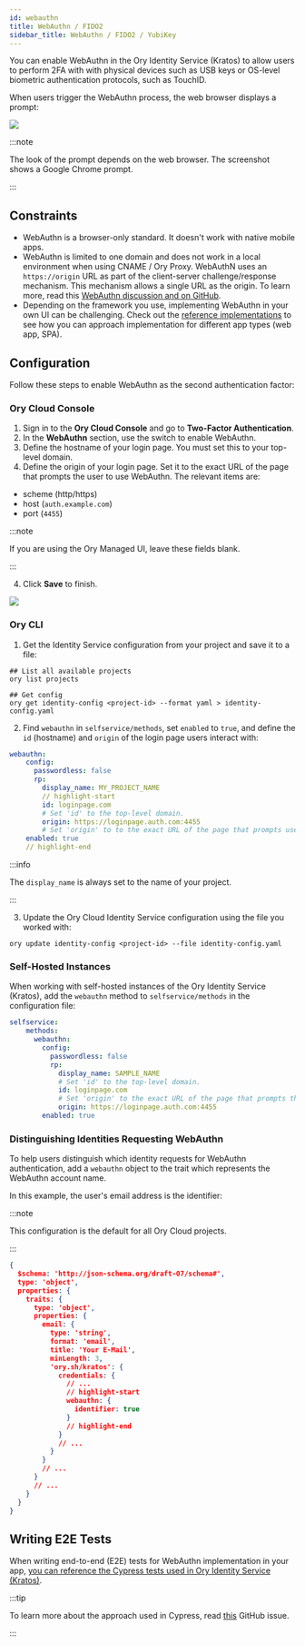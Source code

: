 ```yaml
---
id: webauthn
title: WebAuthn / FIDO2
sidebar_title: WebAuthn / FIDO2 / YubiKey
---
```


You can enable WebAuthn in the Ory Identity Service (Kratos) to allow users to perform 2FA with
with physical devices such as USB keys or OS-level biometric authentication protocols, such as TouchID.

When users trigger the WebAuthn process, the web browser displays a prompt:

![](../_static/mfa/4.png)

:::note

The look of the prompt depends on the web browser. The screenshot shows a Google Chrome prompt.

:::

## Constraints

- WebAuthn is a browser-only standard. It doesn't work with native mobile apps.
- WebAuthn is limited to one domain and does not work in a local environment when using CNAME / Ory Proxy.
  WebAuthN uses an `https://origin` URL as part of the client-server challenge/response mechanism. This mechanism allows a single URL
  as the origin. To learn more, read this [WebAuthn discussion and on GitHub](https://github.com/w3c/webauthn/issues/1372).
- Depending on the framework you use, implementing WebAuthn in your own UI can be challenging.
  Check out the [reference implementations](../../kratos/guides/custom-ui) to see how you can approach implementation for different app types (web app, SPA).

## Configuration

Follow these steps to enable WebAuthn as the second authentication factor:

### Ory Cloud Console

1. Sign in to the **Ory Cloud Console** and go to **Two-Factor Authentication**.
2. In the **WebAuthn** section, use the switch to enable WebAuthn.
3. Define the hostname of your login page. You must set this to your
top-level domain.
4. Define the origin of your login page. Set it to the exact URL of the page
that prompts the user to use WebAuthn. The relevant items are:
  - scheme (http/https)
  - host (`auth.example.com`)
  - port (`4455`)

  :::note

  If you are using the Ory Managed UI, leave these fields blank.

  :::

4. Click **Save** to finish.

![](../_static/mfa/5.png)

### Ory CLI

1. Get the Identity Service configuration from your project
and save it to a file:

  ```shell
  ## List all available projects
  ory list projects

  ## Get config
  ory get identity-config <project-id> --format yaml > identity-config.yaml
  ```

2. Find `webauthn` in `selfservice/methods`, set `enabled` to `true`, and define the
`id` (hostname) and `origin` of the login page users interact with:

  ```yaml title="identity-config.yaml"
  webauthn:
      config:
        passwordless: false
        rp:
          display_name: MY_PROJECT_NAME
          // highlight-start
          id: loginpage.com
          # Set 'id' to the top-level domain.
          origin: https://loginpage.auth.com:4455
          # Set 'origin' to to the exact URL of the page that prompts user to use WebAuthn. You must include the scheme, host, and port.
      enabled: true
      // highlight-end
  ```

:::info

The `display_name` is always set to the name of your project.

:::

3. Update the Ory Cloud Identity Service configuration using the file you worked
   with:

  ```shell
  ory update identity-config <project-id> --file identity-config.yaml
  ```

### Self-Hosted Instances

When working with self-hosted instances of the Ory Identity Service (Kratos), add the
`webauthn` method to `selfservice/methods` in the configuration file:

```yaml title="kratos.config.yml"
selfservice:
    methods:
      webauthn:
        config:
          passwordless: false
          rp:
            display_name: SAMPLE_NAME
            # Set 'id' to the top-level domain.
            id: loginpage.com
            # Set 'origin' to the exact URL of the page that prompts the user to use WebAuthn. You must include the scheme, host, and port.
            origin: https://loginpage.auth.com:4455
        enabled: true
```

### Distinguishing Identities Requesting WebAuthn

To help users distinguish which identity requests for WebAuthn authentication, add a `webauthn` object
to the trait which represents the WebAuthn account name.

In this example, the user's email address is the identifier:

:::note

This configuration is the default for all Ory Cloud projects.

:::

```json title="sample identity schema"
{
  $schema: 'http://json-schema.org/draft-07/schema#',
  type: 'object',
  properties: {
    traits: {
      type: 'object',
      properties: {
        email: {
          type: 'string',
          format: 'email',
          title: 'Your E-Mail',
          minLength: 3,
          'ory.sh/kratos': {
            credentials: {
              // ...
              // highlight-start
              webauthn: {
                identifier: true
              }
              // highlight-end
            }
            // ...
          }
        }
        // ...
      }
      // ...
    }
  }
}
```


## Writing E2E Tests

When writing end-to-end (E2E) tests for WebAuthn implementation in your app,
[you can reference the Cypress tests used in Ory Identity Service (Kratos)](https://github.com/ory/kratos/blob/fc2cecfbeab811aa1a851f953b6bc2a4c119c412/test/e2e/cypress/integration/profiles/mfa/webauthn.spec.ts).

:::tip

To learn more about the approach used in Cypress, read [this](https://github.com/cypress-io/cypress/issues/6991#issuecomment-612888645) GitHub issue.

:::

